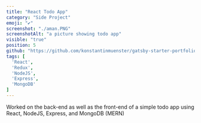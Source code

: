 ```yaml
---
title: "React Todo App"
category: "Side Project"
emoji: "✔️"
screenshot: "./aman.PNG"
screenshotAlt: "a picture showing todo app"
visible: "true"
position: 5
github: "https://github.com/konstantinmuenster/gatsby-starter-portfolio-minimal"
tags: [
  'React',
  'Redux',
  'NodeJS',
  'Express',
  'MongoDB'
]
---
```


Worked on the back-end as well as the front-end of a simple todo app using React, NodeJS, Express, and MongoDB (MERN)